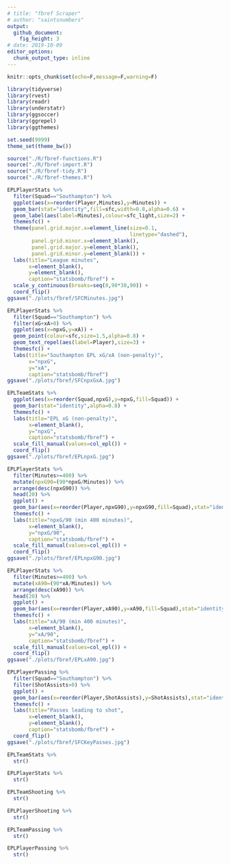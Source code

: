 ```yaml
---
# title: "fbref Scraper"
# author: "saintsnumbers"
output:
  github_document:
    fig_height: 3
# date: 2019-10-09
editor_options:
  chunk_output_type: inline
---
```


```r
knitr::opts_chunk$set(echo=F,message=F,warning=F)

library(tidyverse)
library(rvest)
library(readr)
library(understatr)
library(ggsoccer)
library(ggrepel)
library(ggthemes)

set.seed(9999)
theme_set(theme_bw())

source("./R/fbref-functions.R")
source("./R/fbref-import.R")
source("./R/fbref-tidy.R")
source("./R/fbref-themes.R")
```

```r
EPLPlayerStats %>%
  filter(Squad=="Southampton") %>%
  ggplot(aes(x=reorder(Player,Minutes),y=Minutes)) +
  geom_bar(stat="identity",fill=sfc,width=0.8,alpha=0.6) +
  geom_label(aes(label=Minutes),colour=sfc_light,size=2) +
  themesfc() +
  theme(panel.grid.major.x=element_line(size=0.1,
                                        linetype="dashed"),
        panel.grid.minor.x=element_blank(),
        panel.grid.major.y=element_blank(),
        panel.grid.minor.y=element_blank()) +
  labs(title="League minutes",
       x=element_blank(),
       y=element_blank(),
       caption="statsbomb/fbref") +
  scale_y_continuous(breaks=seq(0,90*38,90)) +
  coord_flip()
ggsave("./plots/fbref/SFCMinutes.jpg")

EPLPlayerStats %>%
  filter(Squad=="Southampton") %>%
  filter(xG+xA>0) %>%
  ggplot(aes(x=npxG,y=xA)) +
  geom_point(colour=sfc,size=1.5,alpha=0.8) +
  geom_text_repel(aes(label=Player),size=3) +
  themesfc() +
  labs(title="Southampton EPL xG/xA (non-penalty)",
       x="npxG",
       y="xA",
       caption="statsbomb/fbref")
ggsave("./plots/fbref/SFCnpxGxA.jpg")

EPLTeamStats %>%
  ggplot(aes(x=reorder(Squad,npxG),y=npxG,fill=Squad)) +
  geom_bar(stat="identity",alpha=0.8) +
  themesfc() +
  labs(title="EPL xG (non-penalty)",
       x=element_blank(),
       y="npxG",
       caption="statsbomb/fbref") +
  scale_fill_manual(values=col_epl()) +
  coord_flip()
ggsave("./plots/fbref/EPLnpxG.jpg")

EPLPlayerStats %>%
  filter(Minutes>=400) %>%
  mutate(npxG90=(90*npxG/Minutes)) %>%
  arrange(desc(npxG90)) %>%
  head(20) %>%
  ggplot() +
  geom_bar(aes(x=reorder(Player,npxG90),y=npxG90,fill=Squad),stat="identity",alpha=0.8) +
  themesfc() +
  labs(title="npxG/90 (min 400 minutes)",
       x=element_blank(),
       y="npxG/90",
       caption="statsbomb/fbref") +
  scale_fill_manual(values=col_epl()) +
  coord_flip()
ggsave("./plots/fbref/EPLnpxG90.jpg")

EPLPlayerStats %>%
  filter(Minutes>=400) %>%
  mutate(xA90=(90*xA/Minutes)) %>%
  arrange(desc(xA90)) %>%
  head(20) %>%
  ggplot() +
  geom_bar(aes(x=reorder(Player,xA90),y=xA90,fill=Squad),stat="identity",alpha=0.8) +
  themesfc() +
  labs(title="xA/90 (min 400 minutes)",
       x=element_blank(),
       y="xA/90",
       caption="statsbomb/fbref") +
  scale_fill_manual(values=col_epl()) +
  coord_flip()
ggsave("./plots/fbref/EPLxA90.jpg")

EPLPlayerPassing %>%
  filter(Squad=="Southampton") %>%
  filter(ShotAssists>0) %>%
  ggplot() +
  geom_bar(aes(x=reorder(Player,ShotAssists),y=ShotAssists),stat="identity",fill=sfc,alpha=0.8) +
  themesfc() +
  labs(title="Passes leading to shot",
       x=element_blank(),
       y=element_blank(),
       caption="statsbomb/fbref") +
  coord_flip()
ggsave("./plots/fbref/SFCKeyPasses.jpg")
```

```r
EPLTeamStats %>%
  str()

EPLPlayerStats %>%
  str()

EPLTeamShooting %>%
  str()

EPLPlayerShooting %>%
  str()

EPLTeamPassing %>%
  str()

EPLPlayerPassing %>%
  str()
```